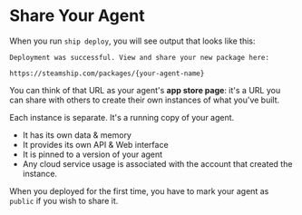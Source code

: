 
# Share Your Agent

When you run `ship deploy`, you will see output that looks like this:

```text
Deployment was successful. View and share your new package here:

https://steamship.com/packages/{your-agent-name}
```

You can think of that URL as your agent's **app store page**: it's a URL you can share with others to create their own instances of what you've built.

Each instance is separate. It's a running copy of your agent.

- It has its own data & memory
- It provides its own API & Web interface
- It is pinned to a version of your agent
- Any cloud service usage is associated with the account that created the instance.

<Callout kind="warning" title="You can only share public agents">

When you deployed for the first time, you have to mark your agent as `public` if you wish to share it.

</Callout>